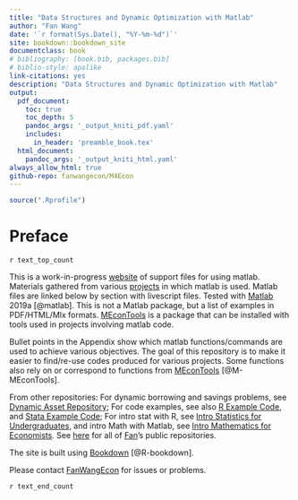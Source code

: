 ```yaml
---
title: "Data Structures and Dynamic Optimization with Matlab"
author: "Fan Wang"
date: '`r format(Sys.Date(), "%Y-%m-%d")`'
site: bookdown::bookdown_site
documentclass: book
# bibliography: [book.bib, packages.bib]
# biblio-style: apalike
link-citations: yes
description: "Data Structures and Dynamic Optimization with Matlab"
output:
  pdf_document:
    toc: true
    toc_depth: 5
    pandoc_args: '_output_kniti_pdf.yaml'
    includes:
      in_header: 'preamble_book.tex'
  html_document:
    pandoc_args: '_output_kniti_html.yaml'
always_allow_html: true
github-repo: fanwangecon/M4Econ
---
```


```r
source(".Rprofile")
```

# Preface {-}

`r text_top_count`

This is a work-in-progress [website](https://fanwangecon.github.io/M4Econ/) of support files for using matlab. Materials gathered from various [projects](https://fanwangecon.github.io/research) in which matlab is used. Matlab files are linked below by section with livescript files. Tested with [Matlab](https://www.mathworks.com/products/matlab.html) 2019a [@matlab]. This is not a Matlab package, but a list of examples in PDF/HTML/Mlx formats. [MEconTools](https://github.com/FanWangEcon/MEconTools) is a package that can be installed with tools used in projects involving matlab code.

Bullet points in the Appendix show which matlab functions/commands are used to achieve various objectives. The goal of this repository is to make it easier to find/re-use codes produced for various projects. Some functions also rely on or correspond to functions from [MEconTools](https://github.com/FanWangEcon/MEconTools) [@M-MEconTools].

From other repositories: For dynamic borrowing and savings problems, see [Dynamic Asset Repository](https://fanwangecon.github.io/CodeDynaAsset/); For code examples, see also [R Example Code](https://fanwangecon.github.io/R4Econ/), and [Stata Example Code](https://fanwangecon.github.io/Stata4Econ/); For intro stat with R, see [Intro Statistics for Undergraduates](https://fanwangecon.github.io/Stat4Econ/), and intro Math with Matlab, see [Intro Mathematics for Economists](https://fanwangecon.github.io/Math4Econ/). See [here](https://github.com/FanWangEcon) for all of [Fan](https://fanwangecon.github.io/)'s public repositories.

The site is built using [Bookdown](https://bookdown.org/) [@R-bookdown].

Please contact [FanWangEcon](https://fanwangecon.github.io/) for issues or problems.

`r text_end_count`
